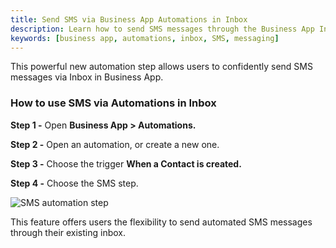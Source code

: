 ```yaml
---
title: Send SMS via Business App Automations in Inbox
description: Learn how to send SMS messages through the Business App Inbox using automations.
keywords: [business app, automations, inbox, SMS, messaging]
---
```


This powerful new automation step allows users to confidently send SMS messages via Inbox in Business App.

### **How to use SMS via Automations in Inbox**

**Step 1 -** Open **Business App > Automations.**

**Step 2 -** Open an automation, or create a new one.

**Step 3 -** Choose the trigger **When a Contact is created.**

**Step 4 -** Choose the SMS step.

![SMS automation step](/img/business-app/business-app-automations/send-sms-via-business-app.png)

This feature offers users the flexibility to send automated SMS messages through their existing inbox.